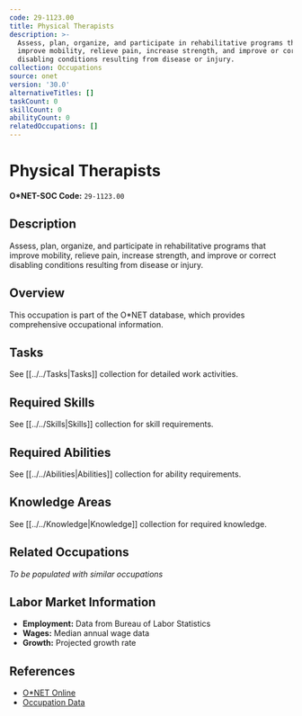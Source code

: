 ```yaml
---
code: 29-1123.00
title: Physical Therapists
description: >-
  Assess, plan, organize, and participate in rehabilitative programs that
  improve mobility, relieve pain, increase strength, and improve or correct
  disabling conditions resulting from disease or injury.
collection: Occupations
source: onet
version: '30.0'
alternativeTitles: []
taskCount: 0
skillCount: 0
abilityCount: 0
relatedOccupations: []
---
```

# Physical Therapists

**O*NET-SOC Code:** `29-1123.00`

## Description

Assess, plan, organize, and participate in rehabilitative programs that improve mobility, relieve pain, increase strength, and improve or correct disabling conditions resulting from disease or injury.

## Overview

This occupation is part of the O*NET database, which provides comprehensive occupational information.

## Tasks

See [[../../Tasks|Tasks]] collection for detailed work activities.

## Required Skills

See [[../../Skills|Skills]] collection for skill requirements.

## Required Abilities

See [[../../Abilities|Abilities]] collection for ability requirements.

## Knowledge Areas

See [[../../Knowledge|Knowledge]] collection for required knowledge.

## Related Occupations

*To be populated with similar occupations*

## Labor Market Information

- **Employment:** Data from Bureau of Labor Statistics
- **Wages:** Median annual wage data
- **Growth:** Projected growth rate

## References

- [O*NET Online](https://www.onetonline.org/link/summary/29-1123.00)
- [Occupation Data](https://www.onetcenter.org/)
